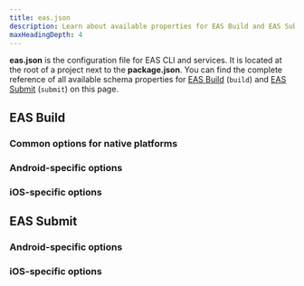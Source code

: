 ```yaml
---
title: eas.json
description: Learn about available properties for EAS Build and EAS Submit to configure and override their default behavior from within your project.
maxHeadingDepth: 4
---
```




**eas.json** is the configuration file for EAS CLI and services. It is located at the root of a project next to the **package.json**. You can find the complete reference of all available schema properties for [EAS Build](/build/introduction) (`build`) and [EAS Submit](/submit/introduction) (`submit`) on this page.

## EAS Build

### Common options for native platforms

<EasJsonPropertiesTable schema={commonSchema} />

### Android-specific options

<EasJsonPropertiesTable schema={androidSchema} />

### iOS-specific options

<EasJsonPropertiesTable schema={iosSchema} />

## EAS Submit

### Android-specific options

<EasJsonPropertiesTable schema={submitAndroidSchema} />

### iOS-specific options

<EasJsonPropertiesTable schema={submitIosSchema} />
